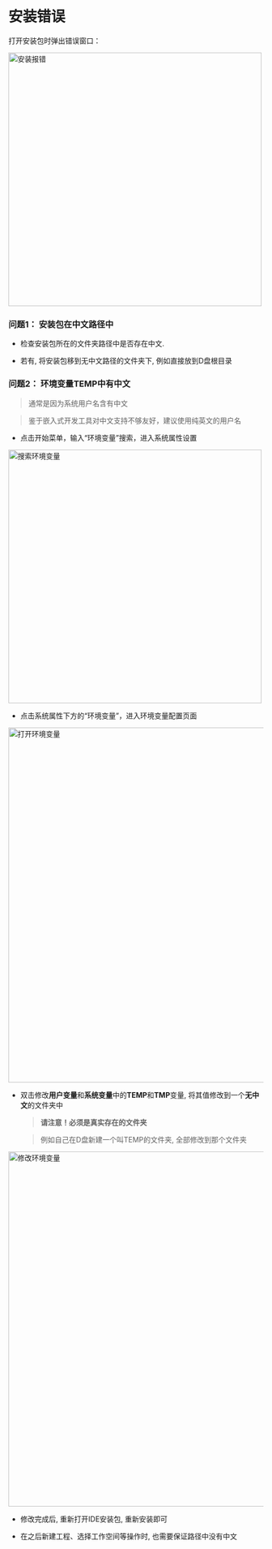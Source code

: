 # 安装错误

打开安装包时弹出错误窗口：

<div style={{ display: "flex", justifyContent: "center", alignItems: "center", marginBottom: "20px"}}>
<img src={require('../img/IdeInstallationWizard/安装失败报错.png').default} alt="安装报错" width="500px" />
</div>

### 问题1： 安装包在中文路径中

- 检查安装包所在的文件夹路径中是否存在中文.

- 若有, 将安装包移到无中文路径的文件夹下, 例如直接放到D盘根目录

### 问题2： 环境变量TEMP中有中文

> 通常是因为系统用户名含有中文

> 鉴于嵌入式开发工具对中文支持不够友好，建议使用纯英文的用户名

- 点击开始菜单，输入“环境变量”搜索，进入系统属性设置

<div style={{ display: "flex", justifyContent: "center", alignItems: "center", marginBottom: "20px"}}>
<img src={require('../img/搜索环境变量.png').default} alt="搜索环境变量" width="500px" />
</div>

- 点击系统属性下方的“环境变量”，进入环境变量配置页面

<div style={{ display: "flex", justifyContent: "center", alignItems: "center", marginBottom: "20px"}}>
<img src={require('../img/IdeInstallationWizard/打开环境变量.png').default} alt="打开环境变量" width="700px" />
</div>

- 双击修改**用户变量**和**系统变量**中的**TEMP**和**TMP**变量, 将其值修改到一个**无中文**的文件夹中

    > **请注意！必须是真实存在的文件夹** 

    > 例如自己在D盘新建一个叫TEMP的文件夹, 全部修改到那个文件夹

<div style={{ display: "flex", justifyContent: "center", alignItems: "center", marginBottom: "20px"}}>
<img src={require('../img/IdeInstallationWizard/修改环境变量.png').default} alt="修改环境变量" width="700px" />
</div>


- 修改完成后, 重新打开IDE安装包, 重新安装即可

- 在之后新建工程、选择工作空间等操作时, 也需要保证路径中没有中文


